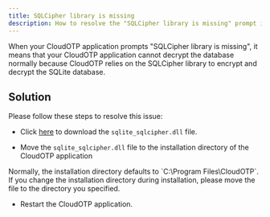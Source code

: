 ```yaml
---
title: SQLCipher library is missing
description: How to resolve the "SQLCipher library is missing" prompt in CloudOTP application.
---
```


When your CloudOTP application prompts "SQLCipher library is missing", it means that your CloudOTP application cannot decrypt the database normally because CloudOTP relies on the SQLCipher library to encrypt and decrypt the SQLite database.

## Solution

Please follow these steps to resolve this issue:

- Click [here](https://pkgs.cloudchewie.com/CloudOTP/sqlite_sqlcipher.dll) to download the `sqlite_sqlcipher.dll` file.

- Move the `sqlite_sqlcipher.dll` file to the installation directory of the CloudOTP application

<Callout type="info">
Normally, the installation directory defaults to `C:\Program Files\CloudOTP`. If you change the installation directory during installation, please move the file to the directory you specified.
</Callout>

- Restart the CloudOTP application.
